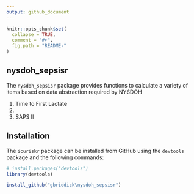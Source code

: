 ```yaml
---
output: github_document
---
```


<!-- README.md is generated from README.Rmd. Please edit that file -->

```r
knitr::opts_chunk$set(
  collapse = TRUE,
  comment = "#>",
  fig.path = "README-"
)
```

## nysdoh_sepsisr

The `nysdoh_sepsisr` package provides functions to calculate a variety of items
   based on data abstraction required by NYSDOH

1. Time to First Lactate
2. 
1. SAPS II

## Installation

The `icuriskr` package can be installed from GitHub using the `devtools` package
and the following commands:

```r
# install.packages("devtools")
library(devtools)

install_github("gbriddick\nysdoh_sepsisr")
```
